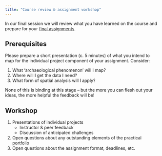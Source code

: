 ```yaml
---
title: "Course review & assignment workshop"
---
```


In our final session we will review what you have learned on the course and prepare for your [final assignments](assignments.qmd).

## Prerequisites

Please prepare a short presentation (c. 5 minutes) of what you intend to map for the individual project component of your assignment.
Consider:

1. What 'archaeological phenomenon' will I map?
2. Where will I get the data I need?
3. What form of spatial analysis will I apply?

None of this is binding at this stage – but the more you can flesh out your ideas, the more helpful the feedback will be!

## Workshop

1. Presentations of individual projects
    * Instructor & peer feedback
    * Discussion of anticipated challenges
2. Open questions about any outstanding elements of the practical portfolio
3. Open questions about the assignment format, deadlines, etc.
